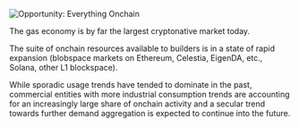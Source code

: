 ![Opportunity: Everything Onchain](/images/Foil_Header3.png "Opportunity: Everything Onchain")

The gas economy is by far the largest cryptonative market today.

The suite of onchain resources available to builders is in a state of rapid expansion (blobspace markets on Ethereum, Celestia, EigenDA, etc., Solana, other L1 blockspace). 

While sporadic usage trends have tended to dominate in the past, commercial entities with more industrial consumption trends are accounting for an increasingly large share of onchain activity and a secular trend towards further demand aggregation is expected to continue into the future. 